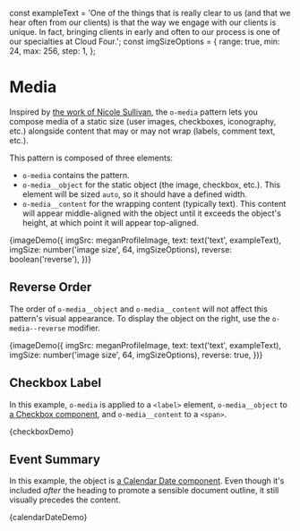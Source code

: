 const exampleText =
  'One of the things that is really clear to us (and that we hear often from our clients) is that the way we engage with our clients is unique. In fact, bringing clients in early and often to our process is one of our specialties at Cloud Four.';
const imgSizeOptions = {
  range: true,
  min: 24,
  max: 256,
  step: 1,
};

<Meta title="Objects/Media" decorators={[withKnobs]} />

# Media

Inspired by [the work of Nicole Sullivan](http://www.stubbornella.org/content/2010/06/25/the-media-object-saves-hundreds-of-lines-of-code/), the `o-media` pattern lets you compose media of a static size (user images, checkboxes, iconography, etc.) alongside content that may or may not wrap (labels, comment text, etc.).

This pattern is composed of three elements:

- `o-media` contains the pattern.
- `o-media__object` for the static object (the image, checkbox, etc.). This element will be sized `auto`, so it should have a defined width.
- `o-media__content` for the wrapping content (typically text). This content will appear middle-aligned with the object until it exceeds the object's height, at which point it will appear top-aligned.

<Preview>
  <Story name="Image" height="150px">
    {imageDemo({
      imgSrc: meganProfileImage,
      text: text('text', exampleText),
      imgSize: number('image size', 64, imgSizeOptions),
      reverse: boolean('reverse'),
    })}
  </Story>
</Preview>

## Reverse Order

The order of `o-media__object` and `o-media__content` will not affect this pattern's visual appearance. To display the object on the right, use the `o-media--reverse` modifier.

<Preview>
  <Story name="Image Reversed" height="150px">
    {imageDemo({
      imgSrc: meganProfileImage,
      text: text('text', exampleText),
      imgSize: number('image size', 64, imgSizeOptions),
      reverse: true,
    })}
  </Story>
</Preview>

## Checkbox Label

In this example, `o-media` is applied to a `<label>` element, `o-media__object` to [a Checkbox component](/?path=/docs/components-checkbox--enabled), and `o-media__content` to a `<span>`.

<Preview>
  <Story name="Checkbox Label" height="100px">
    {checkboxDemo}
  </Story>
</Preview>

## Event Summary

In this example, the object is [a Calendar Date component](/?path=/docs/components-calendar-date--basic). Even though it's included _after_ the heading to promote a sensible document outline, it still visually precedes the content.

<Preview>
  <Story name="Event Summary" height="150px">
    {calendarDateDemo}
  </Story>
</Preview>
